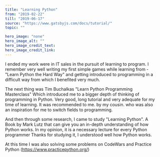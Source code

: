 ---
title: "Learning Python"
from: "2019-02-22"
till: "2019-06-17"
source: "https://www.gatsbyjs.com/docs/tutorial/"
topic: ""

hero_image: "none"
hero_image_alt: ""
hero_image_credit_text: 
hero_image_credit_link: 
---

I ended my work were in IT sales in the pursuit of learning
to program. I remember very well writing my first simple games
while learning from - "Learn Python the Hard Way" and getting 
introduced to programming in a difficult way from which I 
benefited very much.

The next thing was Tim Buchalkas "Learn Python Programming Masterclass"
Which introduced me to a bigger depth of thinking of programming in Python.
Very good, long tutorial and very adequate for my time of learning.
It was recommended to me. by my cousin. who was also an inspiration for me to switch fields to programming.

And then through some research, I came to study "Learning Python".
A Book by Mark Lutz that can give you an in-depth understanding of how Python works. In my opinion, it is a necessary lecture for every Python programmer
Thanks for studying it, I  understood well how Python works.

At this time I was also solving some problems on CodeWars and Practice Python 
(https://www.practicepython.org/)